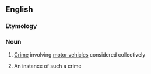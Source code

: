 ==English==

===Etymology===
{{compound|auto|crime}}

===Noun===
{{en-noun|s|-}}

#{{uncountable}} [[crime|Crime]] involving [[motor vehicle]]s considered collectively
#{{countable}} An instance of such a crime